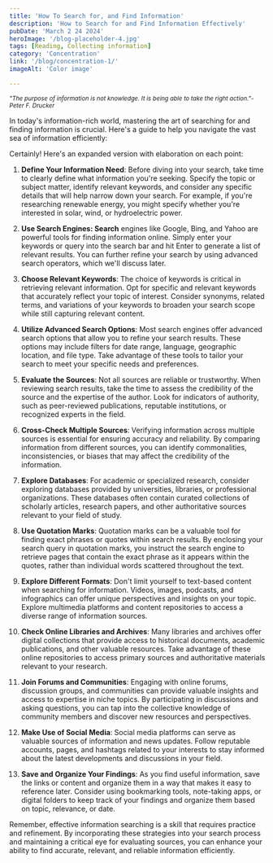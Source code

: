 ```yaml
---
title: 'How To Search for, and Find Information'
description: 'How to Search for and Find Information Effectively'
pubDate: 'March 2 24 2024'
heroImage: '/blog-placeholder-4.jpg'
tags: [Reading, Collecting information]
category: 'Concentration'
link: '/blog/concentration-1/'
imageAlt: 'Color image'

---
```


<p><i><small>"The purpose of information is not knowledge. It is being able to take the right action."- Peter F. Drucker</small></i></p>

In today's information-rich world, mastering the art of searching for and finding information is crucial. Here's a guide to help you navigate the vast sea of information efficiently:

Certainly! Here's an expanded version with elaboration on each point:

1. __Define Your Information Need__: Before diving into your search, take time to clearly define what information you're seeking. Specify the topic or subject matter, identify relevant keywords, and consider any specific details that will help narrow down your search. For example, if you're researching renewable energy, you might specify whether you're interested in solar, wind, or hydroelectric power.

2. __Use Search Engines: Search__ engines like Google, Bing, and Yahoo are powerful tools for finding information online. Simply enter your keywords or query into the search bar and hit Enter to generate a list of relevant results. You can further refine your search by using advanced search operators, which we'll discuss later.

3. __Choose Relevant Keywords__: The choice of keywords is critical in retrieving relevant information. Opt for specific and relevant keywords that accurately reflect your topic of interest. Consider synonyms, related terms, and variations of your keywords to broaden your search scope while still capturing relevant content.

4. __Utilize Advanced Search Options__: Most search engines offer advanced search options that allow you to refine your search results. These options may include filters for date range, language, geographic location, and file type. Take advantage of these tools to tailor your search to meet your specific needs and preferences.

5. __Evaluate the Sources__: Not all sources are reliable or trustworthy. When reviewing search results, take the time to assess the credibility of the source and the expertise of the author. Look for indicators of authority, such as peer-reviewed publications, reputable institutions, or recognized experts in the field.

6. __Cross-Check Multiple Sources__: Verifying information across multiple sources is essential for ensuring accuracy and reliability. By comparing information from different sources, you can identify commonalities, inconsistencies, or biases that may affect the credibility of the information.

7. __Explore Databases__: For academic or specialized research, consider exploring databases provided by universities, libraries, or professional organizations. These databases often contain curated collections of scholarly articles, research papers, and other authoritative sources relevant to your field of study.

8. __Use Quotation Marks__: Quotation marks can be a valuable tool for finding exact phrases or quotes within search results. By enclosing your search query in quotation marks, you instruct the search engine to retrieve pages that contain the exact phrase as it appears within the quotes, rather than individual words scattered throughout the text.

9. __Explore Different Formats__: Don't limit yourself to text-based content when searching for information. Videos, images, podcasts, and infographics can offer unique perspectives and insights on your topic. Explore multimedia platforms and content repositories to access a diverse range of information sources.

10. __Check Online Libraries and Archives__: Many libraries and archives offer digital collections that provide access to historical documents, academic publications, and other valuable resources. Take advantage of these online repositories to access primary sources and authoritative materials relevant to your research.

11. __Join Forums and Communities__: Engaging with online forums, discussion groups, and communities can provide valuable insights and access to expertise in niche topics. By participating in discussions and asking questions, you can tap into the collective knowledge of community members and discover new resources and perspectives.

12. __Make Use of Social Media__: Social media platforms can serve as valuable sources of information and news updates. Follow reputable accounts, pages, and hashtags related to your interests to stay informed about the latest developments and discussions in your field.

13. __Save and Organize Your Findings__: As you find useful information, save the links or content and organize them in a way that makes it easy to reference later. Consider using bookmarking tools, note-taking apps, or digital folders to keep track of your findings and organize them based on topic, relevance, or date.

Remember, effective information searching is a skill that requires practice and refinement. By incorporating these strategies into your search process and maintaining a critical eye for evaluating sources, you can enhance your ability to find accurate, relevant, and reliable information efficiently.
